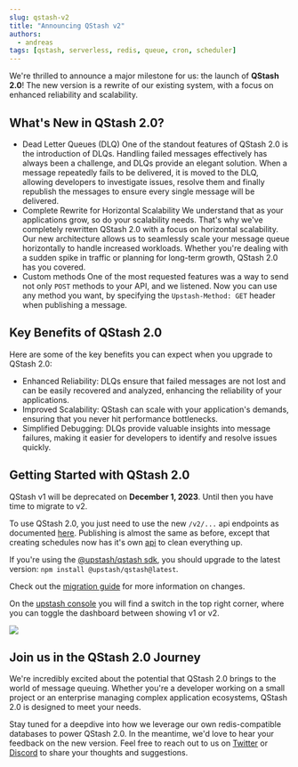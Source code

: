 ```yaml
---
slug: qstash-v2
title: "Announcing QStash v2"
authors:
  - andreas
tags: [qstash, serverless, redis, queue, cron, scheduler]
---
```



We're thrilled to announce a major milestone for us: the launch of **QStash 2.0**! The new version is a rewrite of our existing system, with a focus on enhanced reliability and scalability.


## What's New in QStash 2.0?

- Dead Letter Queues (DLQ)
One of the standout features of QStash 2.0 is the introduction of DLQs. Handling failed messages effectively has always been a challenge, and DLQs provide an elegant solution. When a message repeatedly fails to be delivered, it is moved to the DLQ, allowing developers to investigate issues, resolve them and finally republish the messages to ensure every single message will be delivered.
- Complete Rewrite for Horizontal Scalability
We understand that as your applications grow, so do your scalability needs. That's why we've completely rewritten QStash 2.0 with a focus on horizontal scalability. Our new architecture allows us to seamlessly scale your message queue horizontally to handle increased workloads. Whether you're dealing with a sudden spike in traffic or planning for long-term growth, QStash 2.0 has you covered.
- Custom methods
One of the most requested features was a way to send not only `POST` methods to your API, and we listened. Now you can use any method you want, by specifying the `Upstash-Method: GET` header when publishing a message.

## Key Benefits of QStash 2.0

Here are some of the key benefits you can expect when you upgrade to QStash 2.0:

- Enhanced Reliability: DLQs ensure that failed messages are not lost and can be easily recovered and analyzed, enhancing the reliability of your applications.
- Improved Scalability: QStash can scale with your application's demands, ensuring that you never hit performance bottlenecks.
- Simplified Debugging: DLQs provide valuable insights into message failures, making it easier for developers to identify and resolve issues quickly.

## Getting Started with QStash 2.0

QStash v1 will be deprecated on **December 1, 2023**. Until then you have time to migrate to v2.

To use QStash 2.0, you just need to use the new `/v2/...` api endpoints as documented [here](https://upstash.com/docs/qstash/api/messages/create). 
Publishing is almost the same as before, except that creating schedules now has it's own [api](https://upstash.com/docs/qstash/features/schedules) to clean everything up.

If you're using the [@upstash/qstash sdk](https://github.com/upstash/sdk-qstash-ts), you should upgrade to the latest version: `npm install @upstash/qstash@latest`.

Check out the [migration guide](https://upstash.com/docs/qstash/migrating/v2) for more information on changes.

On the [upstash console](https://console.upstash.com/qstash) you will find a switch in the top right corner, where you can toggle the dashboard between showing v1 or v2.

![](/blog/qstash-v2/console.png)

## Join us in the QStash 2.0 Journey
We're incredibly excited about the potential that QStash 2.0 brings to the world of message queuing. Whether you're a developer working on a small project or an enterprise managing complex application ecosystems, QStash 2.0 is designed to meet your needs.

Stay tuned for a deepdive into how we leverage our own redis-compatible databases to power QStash 2.0. In the meantime, we'd love to hear your feedback on the new version. Feel free to reach out to us on [Twitter](https://twitter.com/upstash) or [Discord](https://upstash.com/discord) to share your thoughts and suggestions.